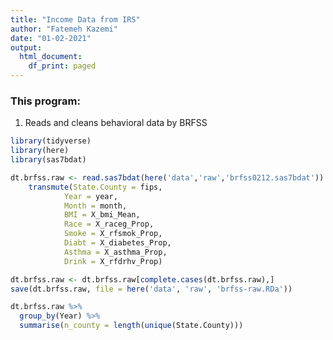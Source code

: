 ```yaml
---
title: "Income Data from IRS"
author: "Fatemeh Kazemi"
date: "01-02-2021"
output:
  html_document:
    df_print: paged
---
```


### This program:
  (1) Reads and cleans behavioral data by BRFSS

```r
library(tidyverse)
library(here)
library(sas7bdat)
```

```r
dt.brfss.raw <- read.sas7bdat(here('data','raw','brfss0212.sas7bdat')) %>% 
    transmute(State.County = fips,
            Year = year,
            Month = month,
            BMI = X_bmi_Mean,
            Race = X_raceg_Prop,
            Smoke = X_rfsmok_Prop,
            Diabt = X_diabetes_Prop,
            Asthma = X_asthma_Prop,
            Drink = X_rfdrhv_Prop)

dt.brfss.raw <- dt.brfss.raw[complete.cases(dt.brfss.raw),]
save(dt.brfss.raw, file = here('data', 'raw', 'brfss-raw.RDa'))

dt.brfss.raw %>% 
  group_by(Year) %>% 
  summarise(n_county = length(unique(State.County)))


```
